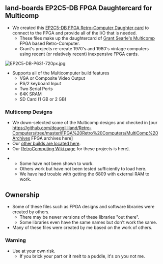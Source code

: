 == land-boards EP2C5-DB FPGA Daughtercard for Multicomp  ==

* We created this [http://land-boards.com/blwiki/index.php?title=EP2C5-DB EP2C5-DB FPGA Retro-Computer Daughter card] to connect to the FPGA and provide all of the I/O that is needed.
** These files make up the daughtercard of [http://searle.hostei.com/grant/Multicomp/index.html Grant Searle's Multicomp] FPGA based Retro-Computer.
** Grant's projects re-create 1970's and 1980's vintage computers using recent (or relatively recent) inexpensive FPGA cards.

<img src="http://land-boards.com/blwiki/images/a/a1/EP2C5-DB-P631-720px.jpg" alt="EP2C5-DB-P631-720px.jpg" title="EP2C5-DB" />

* Supports all of the Multicomputer build features
** VGA or Composite Video Output
** PS/2 keyboard Input
** Two Serial Ports
** 64K SRAM
** SD Card (1 GB or 2 GB)

=== Multicomp Designs ===

* We down-selected some of the Multicomp designs and checked in [our https://github.com/douggilliland/Retro-Computers/tree/master/FPGA%20Retro%20Computers/MultiComp%20Archives FPGA archives here]
* Our [https://github.com/douggilliland/MultiComp other builds are located here].
* Our [http://land-boards.com/blwiki/index.php?title=RetroComputing RetroComputing Wiki page] for these projects is here].

** Some have not been shown to work.
** Others work but have not been tested sufficiently to load here.
** We have had trouble with getting the 6809 with external RAM to work.

== Ownership ==

* Some of these files such as FPGA designs and software libraries were created by others.
** There may be newer versions of these libraries "out there".
** Some libraries even have the same names but don't work the same.
* Many of these files were created by me based on the work of others.

=== Warning ===

* Use at your own risk.
** If you brick your part or it melt to a puddle, it's on you not me.
